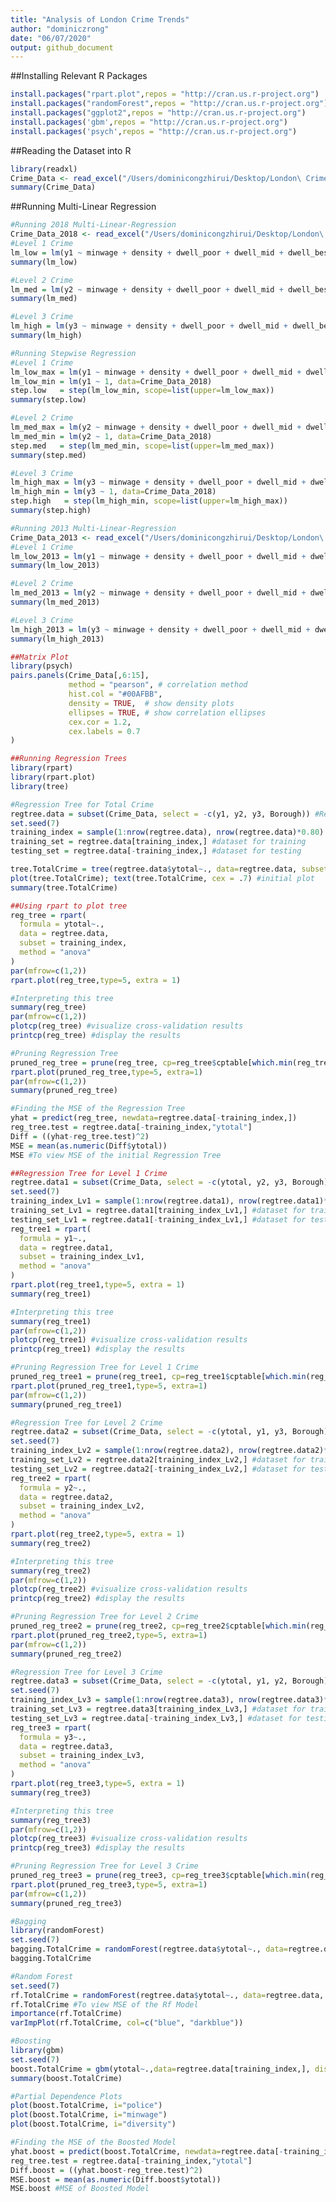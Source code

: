 ```yaml
---
title: "Analysis of London Crime Trends"
author: "dominiczrong"
date: "06/07/2020"
output: github_document
---
```

##Installing Relevant R Packages
```r
install.packages("rpart.plot",repos = "http://cran.us.r-project.org")
install.packages("randomForest",repos = "http://cran.us.r-project.org")
install.packages("ggplot2",repos = "http://cran.us.r-project.org")
install.packages('gbm',repos = "http://cran.us.r-project.org")
install.packages('psych',repos = "http://cran.us.r-project.org")
```

##Reading the Dataset into R
```r
library(readxl)
Crime_Data <- read_excel("/Users/dominicongzhirui/Desktop/London\ Crime\ Data.xlsx", sheet = "Main")
summary(Crime_Data)
```

##Running Multi-Linear Regression

```r
#Running 2018 Multi-Linear-Regression
Crime_Data_2018 <- read_excel("/Users/dominicongzhirui/Desktop/London\ Crime\ Data.xlsx", sheet = "2018 Linear Reg")
#Level 1 Crime
lm_low = lm(y1 ~ minwage + density + dwell_poor + dwell_mid + dwell_best + diversity + police + emp_white + emp_ethnic, data=Crime_Data_2018)
summary(lm_low)
```

```r
#Level 2 Crime
lm_med = lm(y2 ~ minwage + density + dwell_poor + dwell_mid + dwell_best + diversity + police + emp_white + emp_ethnic, data=Crime_Data_2018)
summary(lm_med)
```

```r
#Level 3 Crime
lm_high = lm(y3 ~ minwage + density + dwell_poor + dwell_mid + dwell_best + diversity + police + emp_white + emp_ethnic, data=Crime_Data_2018)
summary(lm_high)
```

```r
#Running Stepwise Regression
#Level 1 Crime
lm_low_max = lm(y1 ~ minwage + density + dwell_poor + dwell_mid + dwell_best + diversity + police + emp_white + emp_ethnic, data=Crime_Data_2018)
lm_low_min = lm(y1 ~ 1, data=Crime_Data_2018)
step.low   = step(lm_low_min, scope=list(upper=lm_low_max))
summary(step.low)
```

```r
#Level 2 Crime
lm_med_max = lm(y2 ~ minwage + density + dwell_poor + dwell_mid + dwell_best + diversity + police + emp_white + emp_ethnic, data=Crime_Data_2018)
lm_med_min = lm(y2 ~ 1, data=Crime_Data_2018)
step.med   = step(lm_med_min, scope=list(upper=lm_med_max))
summary(step.med)
```

```r
#Level 3 Crime
lm_high_max = lm(y3 ~ minwage + density + dwell_poor + dwell_mid + dwell_best + diversity + police + emp_white + emp_ethnic, data=Crime_Data_2018)
lm_high_min = lm(y3 ~ 1, data=Crime_Data_2018)
step.high   = step(lm_high_min, scope=list(upper=lm_high_max))
summary(step.high)
```

```r
#Running 2013 Multi-Linear-Regression
Crime_Data_2013 <- read_excel("/Users/dominicongzhirui/Desktop/London\ Crime\ Data.xlsx", sheet = "2013 Linear Reg")
#Level 1 Crime
lm_low_2013 = lm(y1 ~ minwage + density + dwell_poor + dwell_mid + dwell_best + diversity + police + emp_white + emp_ethnic, data=Crime_Data_2013)
summary(lm_low_2013)
```

```r
#Level 2 Crime
lm_med_2013 = lm(y2 ~ minwage + density + dwell_poor + dwell_mid + dwell_best + diversity + police + emp_white + emp_ethnic, data=Crime_Data_2013)
summary(lm_med_2013)
```

```r
#Level 3 Crime
lm_high_2013 = lm(y3 ~ minwage + density + dwell_poor + dwell_mid + dwell_best + diversity + police + emp_white + emp_ethnic, data=Crime_Data_2013)
summary(lm_high_2013)
```

```r
##Matrix Plot
library(psych)
pairs.panels(Crime_Data[,6:15], 
             method = "pearson", # correlation method
             hist.col = "#00AFBB",
             density = TRUE,  # show density plots
             ellipses = TRUE, # show correlation ellipses
             cex.cor = 1.2,
             cex.labels = 0.7
)
```

```r
##Running Regression Trees
library(rpart)
library(rpart.plot)
library(tree)
```

```r
#Regression Tree for Total Crime
regtree.data = subset(Crime_Data, select = -c(y1, y2, y3, Borough)) #Removing Crime Level 1-3 and Borough
set.seed(7)
training_index = sample(1:nrow(regtree.data), nrow(regtree.data)*0.80)
training_set = regtree.data[training_index,] #dataset for training
testing_set = regtree.data[-training_index,] #dataset for testing

tree.TotalCrime = tree(regtree.data$ytotal~., data=regtree.data, subset=training_index) #trained decision tree model
plot(tree.TotalCrime); text(tree.TotalCrime, cex = .7) #initial plot
summary(tree.TotalCrime)
```

```r
##Using rpart to plot tree
reg_tree = rpart(
  formula = ytotal~.,
  data = regtree.data,
  subset = training_index,
  method = "anova"
)
par(mfrow=c(1,2)) 
rpart.plot(reg_tree,type=5, extra = 1)
```

```r
#Interpreting this tree
summary(reg_tree)
par(mfrow=c(1,2)) 
plotcp(reg_tree) #visualize cross-validation results
printcp(reg_tree) #display the results
```

```r
#Pruning Regression Tree
pruned_reg_tree = prune(reg_tree, cp=reg_tree$cptable[which.min(reg_tree$cptable[, "xerror"]), "CP"])
rpart.plot(pruned_reg_tree,type=5, extra=1)
par(mfrow=c(1,2))
summary(pruned_reg_tree)
```

```r
#Finding the MSE of the Regression Tree
yhat = predict(reg_tree, newdata=regtree.data[-training_index,])
reg_tree.test = regtree.data[-training_index,"ytotal"]
Diff = ((yhat-reg_tree.test)^2)
MSE = mean(as.numeric(Diff$ytotal))
MSE #To view MSE of the initial Regression Tree
```

```r
##Regression Tree for Level 1 Crime
regtree.data1 = subset(Crime_Data, select = -c(ytotal, y2, y3, Borough))
set.seed(7)
training_index_Lv1 = sample(1:nrow(regtree.data1), nrow(regtree.data1)*0.80)
training_set_Lv1 = regtree.data1[training_index_Lv1,] #dataset for training
testing_set_Lv1 = regtree.data1[-training_index_Lv1,] #dataset for testing
reg_tree1 = rpart(
  formula = y1~.,
  data = regtree.data1,
  subset = training_index_Lv1,
  method = "anova"
)
rpart.plot(reg_tree1,type=5, extra = 1)
summary(reg_tree1)
```

```r
#Interpreting this tree
summary(reg_tree1)
par(mfrow=c(1,2)) 
plotcp(reg_tree1) #visualize cross-validation results
printcp(reg_tree1) #display the results
```

```r
#Pruning Regression Tree for Level 1 Crime
pruned_reg_tree1 = prune(reg_tree1, cp=reg_tree1$cptable[which.min(reg_tree1$cptable[, "xerror"]), "CP"])
rpart.plot(pruned_reg_tree1,type=5, extra=1)
par(mfrow=c(1,2))
summary(pruned_reg_tree1)
```

```r
#Regression Tree for Level 2 Crime
regtree.data2 = subset(Crime_Data, select = -c(ytotal, y1, y3, Borough))
set.seed(7)
training_index_Lv2 = sample(1:nrow(regtree.data2), nrow(regtree.data2)*0.80)
training_set_Lv2 = regtree.data2[training_index_Lv2,] #dataset for training
testing_set_Lv2 = regtree.data2[-training_index_Lv2,] #dataset for testing
reg_tree2 = rpart(
  formula = y2~.,
  data = regtree.data2,
  subset = training_index_Lv2,
  method = "anova"
)
rpart.plot(reg_tree2,type=5, extra = 1)
summary(reg_tree2)
```

```r
#Interpreting this tree
summary(reg_tree2)
par(mfrow=c(1,2)) 
plotcp(reg_tree2) #visualize cross-validation results
printcp(reg_tree2) #display the results
```

```r
#Pruning Regression Tree for Level 2 Crime
pruned_reg_tree2 = prune(reg_tree2, cp=reg_tree2$cptable[which.min(reg_tree2$cptable[, "xerror"]), "CP"])
rpart.plot(pruned_reg_tree2,type=5, extra=1)
par(mfrow=c(1,2))
summary(pruned_reg_tree2)
```

```r
#Regression Tree for Level 3 Crime
regtree.data3 = subset(Crime_Data, select = -c(ytotal, y1, y2, Borough))
set.seed(7)
training_index_Lv3 = sample(1:nrow(regtree.data3), nrow(regtree.data3)*0.80)
training_set_Lv3 = regtree.data3[training_index_Lv3,] #dataset for training
testing_set_Lv3 = regtree.data[-training_index_Lv3,] #dataset for testing
reg_tree3 = rpart(
  formula = y3~.,
  data = regtree.data3,
  subset = training_index_Lv3,
  method = "anova"
)
rpart.plot(reg_tree3,type=5, extra = 1)
summary(reg_tree3)
```

```r
#Interpreting this tree
summary(reg_tree3)
par(mfrow=c(1,2)) 
plotcp(reg_tree3) #visualize cross-validation results
printcp(reg_tree3) #display the results
```

```r
#Pruning Regression Tree for Level 3 Crime
pruned_reg_tree3 = prune(reg_tree3, cp=reg_tree3$cptable[which.min(reg_tree3$cptable[, "xerror"]), "CP"])
rpart.plot(pruned_reg_tree3,type=5, extra=1)
par(mfrow=c(1,2))
summary(pruned_reg_tree3)
```

```r
#Bagging
library(randomForest)
set.seed(7)
bagging.TotalCrime = randomForest(regtree.data$ytotal~., data=regtree.data, subset=training_index, mtry=10, ntree=500, importance=T)
bagging.TotalCrime
```

```r
#Random Forest
set.seed(7)
rf.TotalCrime = randomForest(regtree.data$ytotal~., data=regtree.data, subset=training_index, mtry=5, ntree= 500, importance=T)
rf.TotalCrime #To view MSE of the Rf Model
importance(rf.TotalCrime)
varImpPlot(rf.TotalCrime, col=c("blue", "darkblue"))
```

```r
#Boosting
library(gbm)
set.seed(7)
boost.TotalCrime = gbm(ytotal~.,data=regtree.data[training_index,], distribution = "gaussian", n.trees=500, interaction.depth = 3)
summary(boost.TotalCrime)
```

```r
#Partial Dependence Plots
plot(boost.TotalCrime, i="police")
plot(boost.TotalCrime, i="minwage")
plot(boost.TotalCrime, i="diversity")
```

```r
#Finding the MSE of the Boosted Model
yhat.boost = predict(boost.TotalCrime, newdata=regtree.data[-training_index,],n.trees=500)
reg_tree.test = regtree.data[-training_index,"ytotal"]
Diff.boost = ((yhat.boost-reg_tree.test)^2)
MSE.boost = mean(as.numeric(Diff.boost$ytotal))
MSE.boost #MSE of Boosted Model
```
